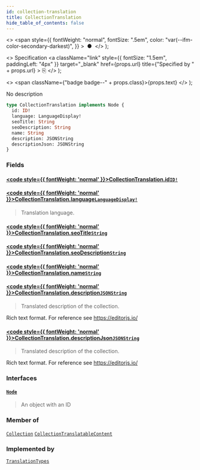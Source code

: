 ```yaml
---
id: collection-translation
title: CollectionTranslation
hide_table_of_contents: false
---
```


  <>
    <span
      style={{
        fontWeight: "normal",
        fontSize: ".5em",
        color: "var(--ifm-color-secondary-darkest)",
      }}
    >
      &nbsp;●&nbsp;
    </span>
  </>
);

  <>
    Specification
    <a
      className="link"
      style={{ fontSize: "1.5em", paddingLeft: "4px" }}
      target="\_blank"
      href={props.url}
      title={"Specified by " + props.url}
    >
      ⎘
    </a>
  </>
);

  <>
    <span className={"badge badge--" + props.class}>{props.text}</span>
  </>
);

No description

```graphql
type CollectionTranslation implements Node {
  id: ID!
  language: LanguageDisplay!
  seoTitle: String
  seoDescription: String
  name: String
  description: JSONString
  descriptionJson: JSONString
}
```

### Fields

#### [<code style={{ fontWeight: 'normal' }}>CollectionTranslation.<b>id</b></code>](#)<Bullet />[`ID!`](../../api-reference/scalars/id) <Badge class="secondary" text="non-null"/> <Badge class="secondary" text="scalar"/>

>

#### [<code style={{ fontWeight: 'normal' }}>CollectionTranslation.<b>language</b></code>](#)<Bullet />[`LanguageDisplay!`](../../api-reference/objects/language-display) <Badge class="secondary" text="non-null"/> <Badge class="secondary" text="object"/>

> Translation language.

#### [<code style={{ fontWeight: 'normal' }}>CollectionTranslation.<b>seoTitle</b></code>](#)<Bullet />[`String`](../../api-reference/scalars/string) <Badge class="secondary" text="scalar"/>

>

#### [<code style={{ fontWeight: 'normal' }}>CollectionTranslation.<b>seoDescription</b></code>](#)<Bullet />[`String`](../../api-reference/scalars/string) <Badge class="secondary" text="scalar"/>

>

#### [<code style={{ fontWeight: 'normal' }}>CollectionTranslation.<b>name</b></code>](#)<Bullet />[`String`](../../api-reference/scalars/string) <Badge class="secondary" text="scalar"/>

>

#### [<code style={{ fontWeight: 'normal' }}>CollectionTranslation.<b>description</b></code>](#)<Bullet />[`JSONString`](../../api-reference/scalars/jsonstring) <Badge class="secondary" text="scalar"/>

> Translated description of the collection.

Rich text format. For reference see https://editorjs.io/

>

#### [<code style={{ fontWeight: 'normal' }}>CollectionTranslation.<b>descriptionJson</b></code>](#)<Bullet />[`JSONString`](../../api-reference/scalars/jsonstring) <Badge class="secondary" text="scalar"/>

> Translated description of the collection.

Rich text format. For reference see https://editorjs.io/

>

### Interfaces

#### [`Node`](../../api-reference/interfaces/node) <Badge class="secondary" text="interface"/>

> An object with an ID

### Member of

[`Collection`](../../api-reference/objects/collection) <Badge class="secondary" text="object"/><Bullet />[`CollectionTranslatableContent`](../../api-reference/objects/collection-translatable-content) <Badge class="secondary" text="object"/>

### Implemented by

[`TranslationTypes`](../../api-reference/unions/translation-types) <Badge class="secondary" text="union"/>
